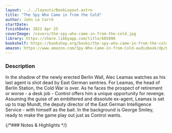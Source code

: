 ```yaml
---
layout: ../../layouts/BookLayout.astro
title: "The Spy Who Came in from the Cold"
author: John Le Carré
startDate:
finishDate: 2021 Apr 25
coverImage: /covers/the-spy-who-came-in-from-the-cold.jpg
library: https://share.libbyapp.com/title/685890
bookshelf: https://bookshop.org/books/the-spy-who-came-in-from-the-cold/9780143124757
amazon: https://www.amazon.com/Spy-Who-Came-in-from-Cold-audiobook/dp/B007N6GJ3G/
---
```


<ReadingTime
  startDate  = {frontmatter.startDate}
  finishDate = {frontmatter.finishDate}
/>

### Description
In the shadow of the newly erected Berlin Wall, Alec Leamas watches as his last agent is shot dead by East German sentries. For Leamas, the head of Berlin Station, the Cold War is over. As he faces the prospect of retirement or worse - a desk job - Control offers him a unique opportunity for revenge. Assuming the guise of an embittered and dissolute ex-agent, Leamas is set up to trap Mundt, the deputy director of the East German Intelligence Service - with himself as the bait. In the background is George Smiley, ready to make the game play out just as Control wants.

{/*### Notes & Highlights */}

<Fragment slot="buy">
  <BuyBook
    library   = {frontmatter.library}
    bookshelf = {frontmatter.bookshelf}
    amazon    = {frontmatter.amazon}
  />
</Fragment>
